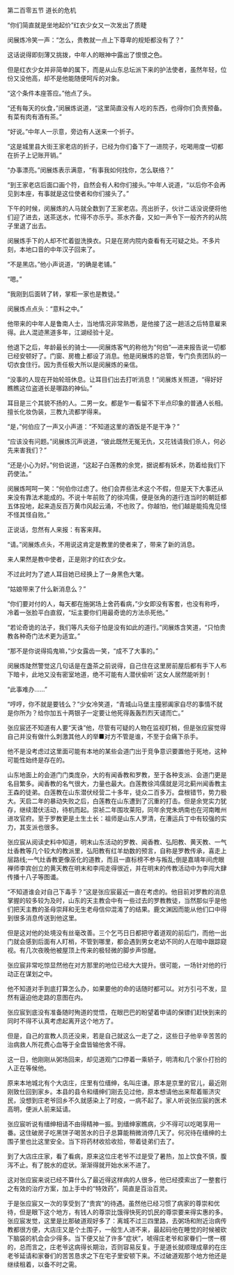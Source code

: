 

第二百零五节 道长的危机

“你们简直就是坐地起价”红衣少女又一次发出了质睫

闵展炼冷笑一声：“怎么，贵教就一点上下尊卑的规矩都没有了？”

这话说得即刻薄又挑拨，中年人的眼神中露出了恨恨之色。

但是红衣少女并非简单的属下，而是从山东总坛派下来的护法使者，虽然年轻，位份又没他高，却不是他能随便呵斥的对象。

“这个条件本座答应。”他点了头。

“还有每天的伙食，”闵展炼说道，“这里简直没有人吃的东西，也得你们负责预备。有菜有肉有酒有茶。”

“好说。”中年人一示意，旁边有人送来一个折子。

“这是城里县大街王家老店的折子，已经为你们备下了一进院子，吃喝用度一切都在折子上记账开销。”

“办事漂亮。”闵展炼表示满意，“有事我如何找你，怎么联络？”

“到王家老店后面口画个符，自然会有人和你们接头。”中年人说道，“以后你不会再见到本座，有事就是这位使者和你们接头了。”

下午的时候，闵展炼的人马就全数到了王家老店。亮出折子，伙计二话没说便将他们迎了进去，送茶送水，忙得不亦乐乎。茶水齐备，又如一声令下一般齐齐的从院子里退了出去。

闵展炼手下的人却不忙着盥洗换衣。只是在房内院内查看有无可疑之处。不多片刻，本地口音的中年汉子回来了。

“不是黑店。”他小声说道，“的确是老铺。”

“嗯。”

“我刚到后面转了转，掌柜一家也是教徒。”

闵展炼点点头：“意料之中。”

他带来的中年人是鲁南人士，当地情况非常熟悉，是他接了这一趟活之后特意雇来得。此人混迹黑道多年，江湖经验十足。

他退下之后，年龄最长的骑士——闵展炼客气的称他为“何伯”—进来报告说一切都已经安顿好了。门窗、房檐上都设了消息。他是闵展炼的总管，专门负责团队的一切衣食住行。因为责任极大所以是闵展炼的亲信。

“没事的人现在开始轮班休息。让耳目们出去打听消息！”闵展炼关照道，“得好好瞧瞧这位盗道长是哪路的神仙。”

耳目是三个其貌不扬的人。二男一女。都是乍一看留不下半点印象的普通人长相。擅长化妆伪装，三教九流都学得来。

“是，”何伯应了一声又小声道：“不知道这里的酒饭是不是干净？”

“应该没有问题。”闵展炼沉声说道，“彼此既然无冤无仇，又花钱请我们杀人，何必先来害我们？”

“还是小心为好。”何伯说道，“这起子白莲教的余党，据说都有妖术，防着给我们下药使法。”

闵展炼呵呵一笑：“何伯你过虑了。他们会弄些法术这个不假，但是天下大事还从来没有靠法术能成的。不说十年前败了的徐鸿儒，便是张角的道行连当时的朝廷都五体投地，起来造反百万黄巾风起云涌，不也败了。你越怕，他们越是能捣鬼见怪不怪其怪自败。”

正说话，忽然有人来报：有客来拜。

“请。”闵展炼点头，不用说这肯定是教里的使者来了，带来了新的消息。

来人果然是教中使者，正是刚才的红衣少女。

不过此时为了遮人耳目她已经换上了一身黑色大氅。

“姑娘带来了什么新消息么？”

“你们要对付的人，每天都在施粥场上舍药看病，”少女即没有客套，也没有称呼，冷着一张脸平白直叙，“坛主要你们用最奇诡的方法杀死他。”

“若论奇诡的法子，我们等凡夫俗子怕是没有如此的道行。”闵展炼含笑道，“只怕贵教各种奇门法术更为适宜。”

“那不是你说得捣鬼嘛，”少女露齿一笑，“成不了大事的。”

闵展炼陡然警觉这几句话是在盏茶之前说得，自己住在这里房前屋后都有手下人布下暗卡，此地又没有密室地道，绝不可能有人潜伏偷听ˉ这女人居然能听到！

“此事难办……”

“哼哼，你不就是要钱么？”少女冷笑道，“青城山马堡主撞邪阖家自尽的事情不就是你所为？给你加五十两银子一定要让他死得轰轰烈烈天谴而亡。”

张应宸还不知道有人要“天诛”他，尽管有可疑的人物在监视盯梢，但是张应宸觉得自己并没有做什么刺激其他人的举■对方不管是谁，不至于会痛下杀手。

他不是没考虑过这里面可能有本地的某些会道门出于竞争意识要置他于死地，这种可能性始终是存在的。

山东地面上的会道门门类庞杂，大的有闻香教和罗教，至于各种支派、会道门更是名目繁多。闻香教的名气很大，力量也最大。白莲教徐鸿儒就是河北蓟州闻香教主王森的徒弟。白莲教在山东潜伏经营二十多年，徒众二百多万。盘根错节，势力极大。天启二年的暴动失败之后，白莲教在山东遭到了沉重的打击。但是余党实力犹存，继续潜伏活动，待机而起。崇祯二年围攻莱阳，同年余党朱炳南也在河南睢州进攻官府。至于罗教更是土生土长：祖师是山东人罗清，在漕运兵丁中有较强的实力，其支派也很多。

张应宸从阅读史料中知道，明末山东活动的罗教、闻香教、弘阳教、黄天教、一气灶香教等几个较大的教派里，弘阳教有红羊劫数的预言，自称是罗教传承，喜走上层路线;一气灶香教更像巫化的道教，而且一直标榜不参与叛乱;倒是嘉靖年间虎眼禅师李宾创立的黄天教在明末和李闯走得很近，并在明末的传教活动中为李闯大肆传播十八子等图谶。

“不知道谁会对自己下毒手？”这是张应宸最近一直在考虑的。他目前对罗教的消息掌握的较多较为及时，山东的天主教会中有一些过去的罗教教徒，当然那似乎是他们把天主教的圣母崇拜和无生老母信仰混淆了的结果。鹿文渊因而能从他们口中得到很多消息传送到他这里。

但是这对他的处境没有丝毫改善。三个乞丐日日都把守着道观的前后门，而他一出门就会感到后面有人盯梢，不管到哪里，都会遇到男女老幼不同的人在暗中跟踪窥视。有几次夜晚他被屋顶上传来的极轻微的脚步声惊醒。

张应宸非常吃惊显然他在对方那里的地位已经大大提升。很可能，一场针对他的行动正在谋划之中。

他不知道对手到底打算怎么办，如果要他的命的话随时都可以。对方引弓不发，显然有逼迫他走路的意图在内。

张应宸到底没有准备随时殉道的觉悟，在眼巴巴的盼望着申请的保镖们赶快到来的同时不得不认真考虑起离开这个地方了。

但是，自己的宣教人员还没来，若是自己就这么一走了之，这些日子他辛辛苦苦的治病救人所花费心血等于全盘皆输他舍不得。

这一日，他刚刚从粥场回来，却见道观门口停着一乘轿子，明清和几个家仆打扮的人正在等候他。

原来本地城北有个大店庄，庄里有位缙绅，名叫庄谦。原本是京里的官儿，最近刚刚致仕回到家乡。本县的县令和缙绅们刚去见过他，原本想请他出来帮着赈济灾民，没想到庄老爷回乡不久就感染上了时疫，一病不起了。家人听说张应宸的医术高明，便派人前来延请。

张应宸听说有缙绅相请不由得精神一振。到缙绅家瞧病，少不得可以吃喝享用一番。这住破房子吃黑饼子喝苦水的日子总算能稍微消停几天了。何况待在缙绅的土围子里也比这里安全。当下将药材收拾收拾，带着徒弟们去了。

到了大店庄庄家，看了看病，原来这位庄老爷不过是受了暑热，加上饮食不慎，腹泻不止。有了脱水的症状。渐渐得就开始水米不进了。

这对张应宸来说已经不算什么了最近得这样病的人很多，他已经摸索出了一整套行之有效的治疗方案，加上手中的“特效药”，简直是百治百灵。

于是张应宸又一次的享受到了“贵宾”的待遇。虽然他已经习惯了病家的尊崇和优待，但是眼下这个地方，有钱人的尊崇比饿得快死的饥民的尊崇要来得实惠的多。张应宸发觉，这里是比那破道观好多了：离城不过三四里路，去粥场和附近治病传教都很方便，大店庄又是个土围子，一般生人进不来，最起码他在睡觉的时候被砍下脑袋的机会会少得多。当下便又扯了许多“症状”，唬得庄老爷和家眷们一愣一楞的，总而言之，庄老爷这病得长期治，否则容易反复。于是道长就顺理成章的在庄老爷延请和家眷们的苦苦恳求之下在宅子里安顿下来。不过破道观那个地方他还是继续租着，以备不时之需。


